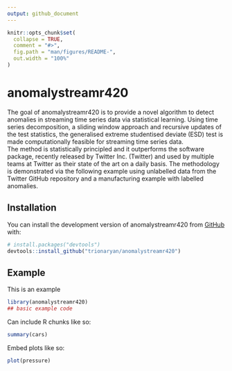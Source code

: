 ```yaml
---
output: github_document
---
```


<!-- README.md is generated from README.Rmd. Please edit that file -->

```r
knitr::opts_chunk$set(
  collapse = TRUE,
  comment = "#>",
  fig.path = "man/figures/README-",
  out.width = "100%"
)
```

# anomalystreamr420

<!-- badges: start -->
<!-- badges: end -->

The goal of anomalystreamr420 is to provide a novel algorithm to detect anomalies in streaming time series data via statistical learning. Using  time series decomposition, a sliding window approach and recursive updates of the test statistics,   the generalised extreme studentised deviate (ESD) test is made computationally feasible for streaming time series data.  
 The method is statistically principled and it outperforms the \texttt{AnomalyDetection}  software package, recently released by Twitter  Inc. (Twitter)  and used by multiple teams  at Twitter as their state of the art on a daily basis. The methodology is demonstrated via the following example using unlabelled data from the Twitter \texttt{AnomalyDetection} GitHub repository and  a manufacturing example with labelled anomalies.

## Installation

<!-- You can install the released version of anomalystreamr420 from [CRAN](https://CRAN.R-project.org) with: -->

<!-- ``` r -->
<!-- install.packages("anomalystreamr420") -->
<!-- ``` -->

You can install the development version of anomalystreamr420 from [GitHub](https://github.com/) with:

``` r
# install.packages("devtools")
devtools::install_github("trionaryan/anomalystreamr420")
```
## Example

This is an example

```r
library(anomalystreamr420)
## basic example code
```

Can include R chunks like so:

```r
summary(cars)
```


Embed plots like so:

```r
plot(pressure)
```


